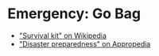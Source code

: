 # Emergency: Go Bag

- ["Survival kit" on Wikipedia](https://en.wikipedia.org/wiki/Survival_kit)
- ["Disaster preparedness" on Appropedia](https://www.appropedia.org/Disaster_preparedness)
